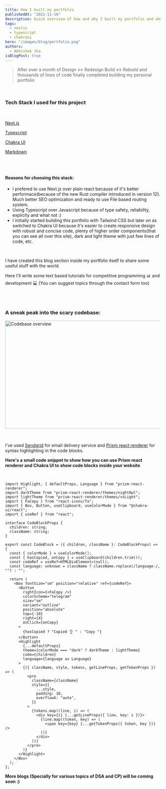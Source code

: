 ```yaml
---
title: How I built my portfolio
publishedAt: "2021-11-16"
description: Quick overview of how and why I built my portfolio and what can it do
tags:
  - nextjs
  - typescript
  - chakraui
hero: "/images/blog/portfolio.png"
authors:
  - Abhishek Jha
isBlogPost: true
---
```


> After over a month of Design <-> Redesign Build <-> Rebuild and thousands of lines of code finally completed building my personal portfolio

<br />

### Tech Stack I used for this project

<br />

[Next.js](https://nextjs.org/)

[Typescript](https://www.typescriptlang.org/)

[Chakra UI](https://chakra-ui.com/)

[Markdown](https://mdxjs.com/)

<brl />
<br />

<br />

#### Reasons for choosing this stack:

<ul>
  <li>
    I prefered to use Next.js over plain react because of it's better
    performace(because of the new Rust compiler introduced in version 12). Much
    better SEO optimization and ready to use File based routing system.
  </li>
  <li>
    Using Typescript over Javascript because of type safety, reliability,
    explicity and what not :)
  </li>
  <li>
    I initially started building this portfolio with Tailwind CSS but later on
    as switched to Chakra UI because it's easier to create responsive design
    with robust and concise code, plenty of higher order components(that you can
    see all over this site), dark and light theme with just few lines of code,
    etc.
  </li>
</ul>

<br />

I have created this blog section inside my portfolio itself to share some useful stuff with the world.

Here I'll write some text based tutorials for competitive programming 📊 and development
💻 (You can suggest topics through the contact form too)

<br />
<br />

### A sneak peak into the scary codebase:

<Image
  src="/images/blog/codebase.png"
  alt="Codebase overview"
  height="350px"
  width="700px"
/>

<br />

I've used [Sendgrid](https://sendgrid.com/) for email delivery service and [Prism
react renderer](https://github.com/FormidableLabs/prism-react-renderer) for
syntax highlighting in the code blocks.

**Here's a small code snippet to show how you can use Prism react renderer and Chakra UI to show code blocks inside your website**

<br />

```typescript:CodeBlock.tsx
import Highlight, { defaultProps, Language } from "prism-react-renderer";
import darkTheme from "prism-react-renderer/themes/nightOwl";
import lightTheme from "prism-react-renderer/themes/vsLight";
import { FaCopy } from "react-icons/fa";
import { Box, Button, useClipboard, useColorMode } from "@chakra-ui/react";
import { useRef } from "react";

interface CodeBlockProps {
  children: string;
  className: string;
}

export const CodeBlock = ({ children, className }: CodeBlockProps) => {
  const { colorMode } = useColorMode();
  const { hasCopied, onCopy } = useClipboard(children.trim());
  const codeRef = useRef<HTMLDivElement>(null);
  const language: unknown = className ? className.replace(/language-/, "") : "";

  return (
    <Box fontSize="sm" position="relative" ref={codeRef}>
      <Button
        rightIcon={<FaCopy />}
        colorScheme="telegram"
        size="sm"
        variant="outline"
        position="absolute"
        top={-10}
        right={4}
        onClick={onCopy}
      >
        {hasCopied ? "Copied 👌 " : "Copy "}
      </Button>
      <Highlight
        {...defaultProps}
        theme={colorMode === "dark" ? darkTheme : lightTheme}
        code={children}
        language={language as Language}
      >
        {({ className, style, tokens, getLineProps, getTokenProps }) => (
          <pre
            className={className}
            style={{
              ...style,
              padding: 10,
              overflowX: "auto",
            }}
          >
            {tokens.map((line, i) => (
              <div key={i} {...getLineProps({ line, key: i })}>
                {line.map((token, key) => (
                  <span key={key} {...getTokenProps({ token, key })} />
                ))}
              </div>
            ))}
          </pre>
        )}
      </Highlight>
    </Box>
  );
};

```

**More blogs (Specially for various topics of DSA and CP) will be coming soon :)**

<br />
